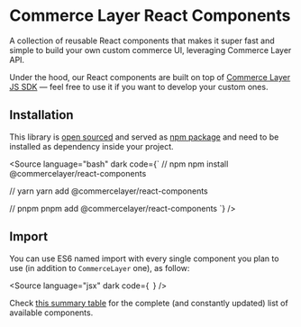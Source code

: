 
<Meta title="Getting Started/Introdution"></Meta>
# Commerce Layer React Components

A collection of reusable React components that makes it super fast and simple to build your own custom commerce UI, leveraging Commerce Layer API.

Under the hood, our React components are built on top of [Commerce Layer JS SDK](https://github.com/commercelayer/commercelayer-sdk) — feel free to use it if you want to develop your custom ones.


## Installation

This library is [open sourced](https://github.com/commercelayer/commercelayer-react-components/) and served as [npm package](https://www.npmjs.com/package/@commercelayer/react-components) and need to be installed as dependency inside your project.


<Source
  language="bash"
  dark
  code={`
// npm
npm install @commercelayer/react-components

// yarn
yarn add @commercelayer/react-components

// pnpm
pnpm add @commercelayer/react-components
`}
/>


## Import

You can use ES6 named import with every single component you plan to use (in addition to `CommerceLayer` one), as follow:


<Source
  language="jsx"
  dark
  code={`
`}
/>

Check [this summary table](#list-of-components) for the complete (and constantly updated) list of available components.

